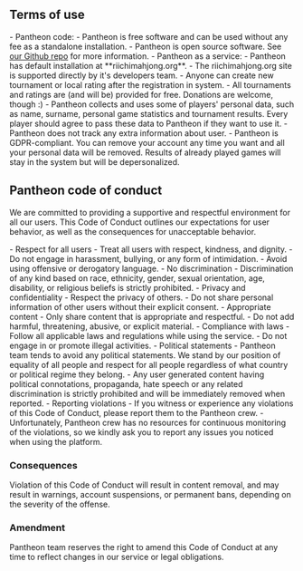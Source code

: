 
<Meta title='Pantheon code of conduct'
      description='List of code of conduct for Mahjong Pantheon' />

## Terms of use

<section className='sparseList'>
- Pantheon code:
  - Pantheon is free software and can be used without any fee as a standalone installation.
  - Pantheon is open source software. See <a href='https://github.com/MahjongPantheon/pantheon/' target='_blank'>our Github repo</a> for more information.
- Pantheon as a service:
  - Pantheon has default installation at **riichimahjong.org**.
  - The riichimahjong.org site is supported directly by it's developers team.
  - Anyone can create new tournament or local rating after the registration in system.
  - All tournaments and ratings are (and will be) provided for free. Donations are welcome, though :)
  - Pantheon collects and uses some of players' personal data, such as name, surname, personal game statistics and tournament results. Every player should agree to pass these data to Pantheon if they want to use it.
  - Pantheon does not track any extra information about user.
  - Pantheon is GDPR-compliant. You can remove your account any time you want and all your personal data will be removed.
    Results of already played games will stay in the system but will be depersonalized.
</section>

## Pantheon code of conduct

We are committed to providing a supportive and respectful environment for all our users. This Code of Conduct outlines
our expectations for user behavior, as well as the consequences for unacceptable behavior.

<section className='sparseList'>
- Respect for all users
  - Treat all users with respect, kindness, and dignity.
  - Do not engage in harassment, bullying, or any form of intimidation.
  - Avoid using offensive or derogatory language.
- No discrimination
  - Discrimination of any kind based on race, ethnicity, gender, sexual orientation, age, disability, or religious
    beliefs is strictly prohibited.
- Privacy and confidentiality
  - Respect the privacy of others.
  - Do not share personal information of other users without their explicit consent.
- Appropriate content
  - Only share content that is appropriate and respectful.
  - Do not add harmful, threatening, abusive, or explicit material.
- Compliance with laws
  - Follow all applicable laws and regulations while using the service.
  - Do not engage in or promote illegal activities.
- Political statements
  - Pantheon team tends to avoid any political statements. We stand by our position of equality of all people and
    respect for all people regardless of what country or political regime they belong.
  - Any user generated content having political connotations, propaganda, hate speech or any related discrimination
    is strictly prohibited and will be immediately removed when reported.
- Reporting violations
  - If you witness or experience any violations of this Code of Conduct, please report them to the Pantheon crew.
  - Unfortunately, Pantheon crew has no resources for continuous monitoring of the violations, so we kindly ask you
    to report any issues you noticed when using the platform.
</section>

### Consequences

Violation of this Code of Conduct will result in content removal, and may result in warnings, account suspensions,
or permanent bans, depending on the severity of the offense.

### Amendment

Pantheon team reserves the right to amend this Code of Conduct at any time to reflect changes in our service or legal obligations.
